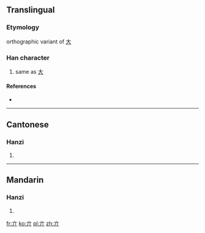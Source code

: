 ==Translingual==

===Etymology===
orthographic variant of [[大]]

===Han character===
{{Han char|rn=8|rad=亠|as=02|sn=4|four=|canj=YLL|ids=⿱亠⿰丿丨}}

# same as [[大]]

====References====
* {{Han ref|kx=0088.050|dkj=00289|dj=0185.020|hdz=10279.070|uh=4EA3|ud=20131}}

----

==Cantonese==

===Hanzi===
{{yue-hanzi|jyut=daai<sup>6</sup>, tai<sup>3</sup>|y=daaih (daai<sup>6</sup>), tai (tai<sup>3</sup>)}}

# {{defn|lang=yue|sort=亠02}}

----

==Mandarin==

===Hanzi===
{{cmn-hanzi|pin=[[pēng]] ([[peng1]]), [[tà]] ([[ta4]]), [[xiǎng]] ([[xiang3]])|wg=p'eng<sup>1</sup>, t'a<sup>4</sup>, hsiang<sup>3</sup>}}

# {{defn|lang=cmn|sort=亠02}}

[[fr:亣]]
[[ko:亣]]
[[pl:亣]]
[[zh:亣]]